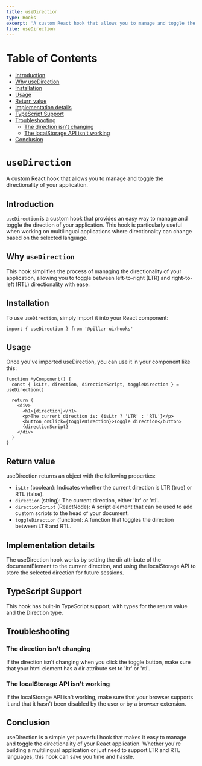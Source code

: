```yaml
---
title: useDirection
type: Hooks
excerpt: 'A custom React hook that allows you to manage and toggle the directionality of your application.'
file: useDirection
---
```


# Table of Contents

- [Introduction](#introduction)
- [Why useDirection](#why-usedirection)
- [Installation](#installation)
- [Usage](#usage)
- [Return value](#return-value)
- [Implementation details](#implementation-details)
- [TypeScript Support](#typescript-support)
- [Troubleshooting](#troubleshooting)
  - [The direction isn't changing](#the-direction-isnt-changing)
  - [The localStorage API isn't working](#the-localstorage-api-isnt-working)
- [Conclusion](#conclusion)

# `useDirection`

A custom React hook that allows you to manage and toggle the directionality of your application.

## Introduction

`useDirection` is a custom hook that provides an easy way to manage and toggle the direction of your application. This hook is particularly useful when working on multilingual applications where directionality can change based on the selected language.

## Why `useDirection`

This hook simplifies the process of managing the directionality of your application, allowing you to toggle between left-to-right (LTR) and right-to-left (RTL) directionality with ease.

## Installation

To use `useDirection`, simply import it into your React component:

```tsx
import { useDirection } from '@pillar-ui/hooks'
```

## Usage

Once you've imported useDirection, you can use it in your component like this:

```tsx showLineNumbers title="Home.tsx"
function MyComponent() {
  const { isLtr, direction, directionScript, toggleDirection } = useDirection()

  return (
    <div>
      <h1>{direction}</h1>
      <p>The current direction is: {isLtr ? 'LTR' : 'RTL'}</p>
      <button onClick={toggleDirection}>Toggle direction</button>
      {directionScript}
    </div>
  )
}
```

## Return value

useDirection returns an object with the following properties:

- `isLtr` (boolean): Indicates whether the current direction is LTR (true) or RTL (false).
- `direction` (string): The current direction, either 'ltr' or 'rtl'.
- `directionScript` (ReactNode): A script element that can be used to add custom scripts to the head of your document.
- `toggleDirection` (function): A function that toggles the direction between LTR and RTL.

## Implementation details

The useDirection hook works by setting the dir attribute of the documentElement to the current direction, and using the localStorage API to store the selected direction for future sessions.

## TypeScript Support

This hook has built-in TypeScript support, with types for the return value and the Direction type.

## Troubleshooting

### The direction isn't changing

If the direction isn't changing when you click the toggle button, make sure that your html element has a dir attribute set to 'ltr' or 'rtl'.

### The localStorage API isn't working

If the localStorage API isn't working, make sure that your browser supports it and that it hasn't been disabled by the user or by a browser extension.

## Conclusion

useDirection is a simple yet powerful hook that makes it easy to manage and toggle the directionality of your React application. Whether you're building a multilingual application or just need to support LTR and RTL languages, this hook can save you time and hassle.

